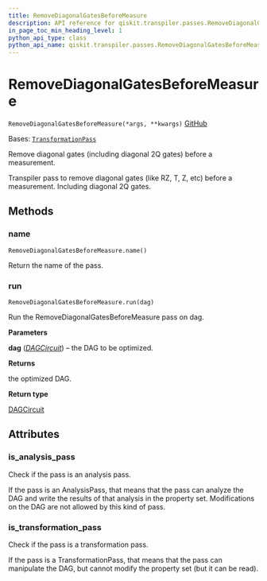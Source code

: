 ```yaml
---
title: RemoveDiagonalGatesBeforeMeasure
description: API reference for qiskit.transpiler.passes.RemoveDiagonalGatesBeforeMeasure
in_page_toc_min_heading_level: 1
python_api_type: class
python_api_name: qiskit.transpiler.passes.RemoveDiagonalGatesBeforeMeasure
---
```


# RemoveDiagonalGatesBeforeMeasure

<span id="qiskit.transpiler.passes.RemoveDiagonalGatesBeforeMeasure" />

`RemoveDiagonalGatesBeforeMeasure(*args, **kwargs)` [GitHub](https://github.com/qiskit/qiskit/tree/stable/0.24/qiskit/transpiler/passes/optimization/remove_diagonal_gates_before_measure.py "view source code")

Bases: [`TransformationPass`](qiskit.transpiler.TransformationPass "qiskit.transpiler.basepasses.TransformationPass")

Remove diagonal gates (including diagonal 2Q gates) before a measurement.

Transpiler pass to remove diagonal gates (like RZ, T, Z, etc) before a measurement. Including diagonal 2Q gates.

## Methods

<span id="qiskit-transpiler-passes-removediagonalgatesbeforemeasure-name" />

### name

<span id="qiskit.transpiler.passes.RemoveDiagonalGatesBeforeMeasure.name" />

`RemoveDiagonalGatesBeforeMeasure.name()`

Return the name of the pass.

<span id="qiskit-transpiler-passes-removediagonalgatesbeforemeasure-run" />

### run

<span id="qiskit.transpiler.passes.RemoveDiagonalGatesBeforeMeasure.run" />

`RemoveDiagonalGatesBeforeMeasure.run(dag)`

Run the RemoveDiagonalGatesBeforeMeasure pass on dag.

**Parameters**

**dag** ([*DAGCircuit*](qiskit.dagcircuit.DAGCircuit "qiskit.dagcircuit.DAGCircuit")) – the DAG to be optimized.

**Returns**

the optimized DAG.

**Return type**

[DAGCircuit](qiskit.dagcircuit.DAGCircuit "qiskit.dagcircuit.DAGCircuit")

## Attributes

<span id="qiskit.transpiler.passes.RemoveDiagonalGatesBeforeMeasure.is_analysis_pass" />

### is\_analysis\_pass

Check if the pass is an analysis pass.

If the pass is an AnalysisPass, that means that the pass can analyze the DAG and write the results of that analysis in the property set. Modifications on the DAG are not allowed by this kind of pass.

<span id="qiskit.transpiler.passes.RemoveDiagonalGatesBeforeMeasure.is_transformation_pass" />

### is\_transformation\_pass

Check if the pass is a transformation pass.

If the pass is a TransformationPass, that means that the pass can manipulate the DAG, but cannot modify the property set (but it can be read).

